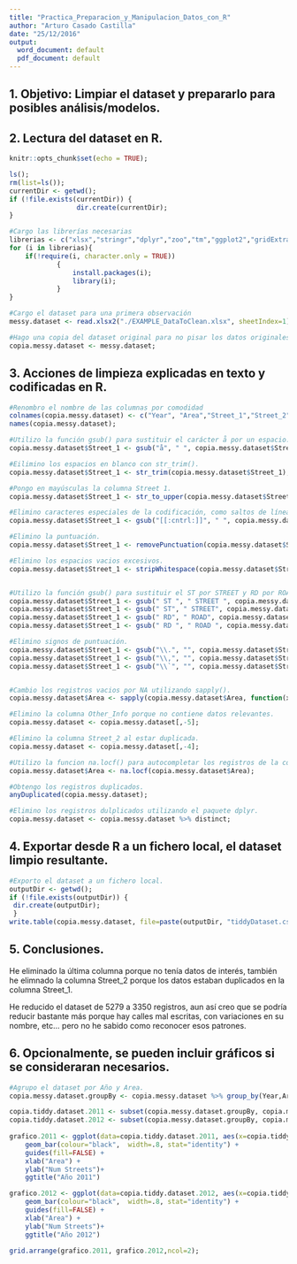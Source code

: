 ```yaml
---
title: "Practica_Preparacion_y_Manipulacion_Datos_con_R"
author: "Arturo Casado Castilla"
date: "25/12/2016"
output:
  word_document: default
  pdf_document: default
---
```


## 1. Objetivo: Limpiar el dataset y prepararlo para posibles análisis/modelos.


## 2. Lectura del dataset en R.

```r

knitr::opts_chunk$set(echo = TRUE);

ls();
rm(list=ls());
currentDir <- getwd();
if (!file.exists(currentDir)) {
                 dir.create(currentDir);
}

#Cargo las librerías necesarias
librerias <- c("xlsx","stringr","dplyr","zoo","tm","ggplot2","gridExtra");
for (i in librerias){
    if(!require(i, character.only = TRUE)) 
            { 
                install.packages(i); 
                library(i);
            }
}
```

```r
#Cargo el dataset para una primera observación
messy.dataset <- read.xlsx2("./EXAMPLE_DataToClean.xlsx", sheetIndex=1);

#Hago una copia del dataset original para no pisar los datos originales
copia.messy.dataset <- messy.dataset;
```


## 3. Acciones de limpieza explicadas en texto y codificadas en R.

```r

#Renombro el nombre de las columnas por comodidad
colnames(copia.messy.dataset) <- c("Year", "Area","Street_1","Street_2","Other_Info");
names(copia.messy.dataset);

#Utilizo la función gsub() para sustituir el carácter å por un espacio.
copia.messy.dataset$Street_1 <- gsub("å", " ", copia.messy.dataset$Street_1);

#Eilimino los espacios en blanco con str_trim(). 
copia.messy.dataset$Street_1 <- str_trim(copia.messy.dataset$Street_1);

#Pongo en mayúsculas la columna Street 1.
copia.messy.dataset$Street_1 <- str_to_upper(copia.messy.dataset$Street_1);

#Elimino caracteres especiales de la codificación, como saltos de línea y tabulaciones.
copia.messy.dataset$Street_1 <- gsub("[[:cntrl:]]", " ", copia.messy.dataset$Street_1);

#Elimino la puntuación.
copia.messy.dataset$Street_1 <- removePunctuation(copia.messy.dataset$Street_1);

#Elimino los espacios vacios excesivos.
copia.messy.dataset$Street_1 <- stripWhitespace(copia.messy.dataset$Street_1);


#Utilizo la función gsub() para sustituir el ST por STREET y RD por ROAD.
copia.messy.dataset$Street_1 <- gsub(" ST ", " STREET ", copia.messy.dataset$Street_1);
copia.messy.dataset$Street_1 <- gsub(" ST", " STREET", copia.messy.dataset$Street_1);
copia.messy.dataset$Street_1 <- gsub(" RD", " ROAD", copia.messy.dataset$Street_1);
copia.messy.dataset$Street_1 <- gsub(" RD ", " ROAD ", copia.messy.dataset$Street_1);

#Elimino signos de puntuación.
copia.messy.dataset$Street_1 <- gsub("\\.", "", copia.messy.dataset$Street_1);
copia.messy.dataset$Street_1 <- gsub("\\,", "", copia.messy.dataset$Street_1);
copia.messy.dataset$Street_1 <- gsub("\\`", "", copia.messy.dataset$Street_1);


#Cambio los registros vacios por NA utilizando sapply().
copia.messy.dataset$Area <- sapply(copia.messy.dataset$Area, function(x){is.na(x)<-which(x == '');x});

#Elimino la columna Other_Info porque no contiene datos relevantes.
copia.messy.dataset <- copia.messy.dataset[,-5];

#Elimino la columna Street_2 al estar duplicada.
copia.messy.dataset <- copia.messy.dataset[,-4];

#Utilizo la funcion na.locf() para autocompletar los registros de la columna Area.
copia.messy.dataset$Area <- na.locf(copia.messy.dataset$Area);

```

```r
#Obtengo los registros duplicados.
anyDuplicated(copia.messy.dataset);

#Elimino los registros dulplicados utilizando el paquete dplyr.
copia.messy.dataset <- copia.messy.dataset %>% distinct;
```



## 4. Exportar desde R a un fichero local, el dataset limpio resultante.

```r

#Exporto el dataset a un fichero local.
outputDir <- getwd();
if (!file.exists(outputDir)) {
 dir.create(outputDir);
 }
write.table(copia.messy.dataset, file=paste(outputDir, "tiddyDataset.csv", sep="/"), sep=";",row.names=FALSE);


```


## 5. Conclusiones.


He eliminado la última columna porque no tenía datos de interés, también he elimnado la columna Street_2 porque los datos estaban duplicados en la columna Street_1.

He reducido el dataset de 5279 a 3350 registros, aun así creo que se podría reducir bastante más porque hay calles mal escritas, con variaciones en su nombre, etc... pero no he sabido como reconocer esos patrones.



## 6. Opcionalmente, se pueden incluir gráficos si se consideraran necesarios.

```r

#Agrupo el dataset por Año y Area.
copia.messy.dataset.groupBy <- copia.messy.dataset %>% group_by(Year,Area) %>% summarise(Streets=n());

copia.tiddy.dataset.2011 <- subset(copia.messy.dataset.groupBy, copia.messy.dataset.groupBy$Year=="2011")
copia.tiddy.dataset.2012 <- subset(copia.messy.dataset.groupBy, copia.messy.dataset.groupBy$Year=="2012")
      
grafico.2011 <- ggplot(data=copia.tiddy.dataset.2011, aes(x=copia.tiddy.dataset.2011$Area, y=copia.tiddy.dataset.2011$Streets, fill=copia.tiddy.dataset.2011$Year)) + 
    geom_bar(colour="black",  width=.8, stat="identity") + 
    guides(fill=FALSE) +
    xlab("Area") + 
    ylab("Num Streets")+
    ggtitle("Año 2011")

grafico.2012 <- ggplot(data=copia.tiddy.dataset.2012, aes(x=copia.tiddy.dataset.2012$Area, y=copia.tiddy.dataset.2012$Streets, fill=copia.tiddy.dataset.2012$Year)) + 
    geom_bar(colour="black",  width=.8, stat="identity") + 
    guides(fill=FALSE) +
    xlab("Area") + 
    ylab("Num Streets")+
    ggtitle("Año 2012")

grid.arrange(grafico.2011, grafico.2012,ncol=2);
```






